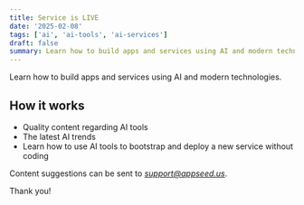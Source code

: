 ```yaml
---
title: Service is LIVE
date: '2025-02-08'
tags: ['ai', 'ai-tools', 'ai-services']
draft: false
summary: Learn how to build apps and services using AI and modern technologies.
---
```


Learn how to build apps and services using AI and modern technologies.

## How it works

- Quality content regarding AI tools 
- The latest AI trends 
- Learn how to use AI tools to bootstrap and deploy a new service without coding 

Content suggestions can be sent to *support@appseed.us*.

Thank you!
